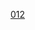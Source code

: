 {{familytree/start|style=font-size:80%}}
{{familytree|border=0|boxstyle=text-align:left;white-space:nowrap|-| 107 |v| 108 |v| 109 |107='''(107) [[後陽成天皇]]'''|108='''(108) [[後水尾天皇]]'''|109='''(109) [[明正天皇]]'''}}
{{familytree|border=0|boxstyle=text-align:left;white-space:nowrap| | | | |!| | | |!|}}
{{familytree|border=0|boxstyle=text-align:left;white-space:nowrap| | | | |)| NOV |)| 110 |NOV={{tsl|ja|近衛信尋}}|110='''(110) [[後光明天皇]]'''}}
{{familytree|border=0|boxstyle=text-align:left;white-space:nowrap| | | | |!| | | |!|}}
{{familytree|border=0|boxstyle=text-align:left;white-space:nowrap| | | | |)| YOS |)| 111 |-| YUK |-| TDH |YOS=（高松宮*）[[高松宮好仁親王|好仁親王]]|111='''(111)（花町宮*） [[後西天皇]]'''|YUK=（[[有栖川宮]]*）[[有栖川宮幸仁親王|幸仁親王]]|TDH=[[有栖川宮正仁親王|正仁親王]]}}
{{familytree|border=0|boxstyle=text-align:left;white-space:nowrap| | | | |!| | | |!|}}
{{familytree|border=0|boxstyle=text-align:left;white-space:nowrap| | | | |`| AKY |`| 112 |v| 113 |v| 114 |-|AKY=[[一條昭良]]|112='''(112) [[靈元天皇]]'''|113='''(113) [[東山天皇]]'''|114='''(114) [[中御門天皇]]'''}}
{{familytree|border=0|boxstyle=text-align:left;white-space:nowrap| | | | | | | | | | | | |!| | | |!|}}
{{familytree|border=0|boxstyle=text-align:left;white-space:nowrap| | | | | | | | | | | | |)| YOR |`| NAO |-|YOR=[[有栖川宮職仁親王|職仁親王]]〔[[有栖川宮]]家〕|NAO=（[[閑院宮]]）[[閑院宮直仁親王|直仁親王]]}}
{{familytree|border=0|boxstyle=text-align:left;white-space:nowrap|||||||||||||!|}}
{{familytree|border=0|boxstyle=text-align:left;white-space:nowrap|||||||||||||`| YSK |YSK=[[吉子内親王]]}}
{{familytree/end}}
<noinclude>
[[Category:日本皇室世系|012]]

</noinclude>